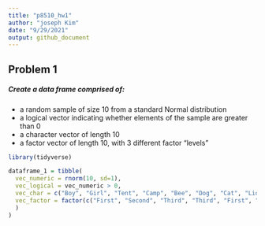 ```yaml
---
title: "p8510_hw1"
author: "joseph Kim"
date: "9/29/2021"
output: github_document
---
```


## Problem 1

##### Create a data frame comprised of:

- a random sample of size 10 from a standard Normal distribution
- a logical vector indicating whether elements of the sample are greater than 0
- a character vector of length 10
- a factor vector of length 10, with 3 different factor “levels”


```r

library(tidyverse)

dataframe_1 = tibble(
  vec_numeric = rnorm(10, sd=1),
  vec_logical = vec_numeric > 0, 
  vec_char = c("Boy", "Girl", "Tent", "Camp", "Bee", "Dog", "Cat", "Lion", "Ben", "Pool"),
  vec_factor = factor(c("First", "Second", "Third", "Third", "First", "First", "Second", "Second", "Third", "First")
  )
)

```


